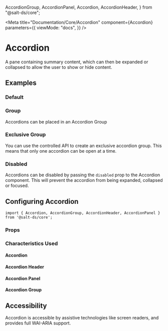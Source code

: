   AccordionGroup,
  AccordionPanel,
  Accordion,
  AccordionHeader,
} from "@salt-ds/core";

<Meta
  title="Documentation/Core/Accordion"
  component={Accordion}
  parameters={{
    viewMode: "docs",
  }}
/>

# Accordion

<Canvas>
  <Story id="core-accordion--default" />
</Canvas>

A pane containing summary content, which can then be expanded or collapsed to allow the user to show or hide content.

## Examples

### Default

<Canvas>
  <Story id="core-accordion--default" />
</Canvas>

### Group

Accordions can be placed in an Accordion Group

<Canvas>
  <Story id="core-accordion--default-group" />
</Canvas>

### Exclusive Group

You can use the controlled API to create an exclusive accordion group. This means that only one accordion can be open at a time.

<Canvas>
  <Story id="core-accordion--exclusive-group" />
</Canvas>

### Disabled

Accordions can be disabled by passing the `disabled` prop to the Accordion component.
This will prevent the accordion from being expanded, collapsed or focused.

<Canvas>
  <Story id="core-accordion--disabled" />
</Canvas>

## Configuring Accordion

```
import { Accordion, AccordionGroup, AccordionHeader, AccordionPanel } from '@salt-ds/core';
```

### Props

<ArgsTable of={Accordion} />

### Characteristics Used

#### Accordion

<CharacteristicUsage of={Accordion} />

#### Accordion Header

<CharacteristicUsage of={AccordionHeader} />

#### Accordion Panel

<CharacteristicUsage of={AccordionPanel} />

#### Accordion Group

<CharacteristicUsage of={AccordionGroup} />

## Accessibility

Accordion is accessible by assistive technologies like screen readers, and provides full WAI-ARIA support.

<HelpAndSupport />
